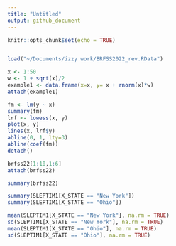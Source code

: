 ```yaml
---
title: "Untitled"
output: github_document
---
```


```r
knitr::opts_chunk$set(echo = TRUE)
```
```r
```
```r
load("~/Documents/izzy work/BRFSS2022_rev.RData")
```
```r
x <- 1:50
w <- 1 + sqrt(x)/2
example1 <- data.frame(x=x, y= x + rnorm(x)*w)
attach(example1)
```
```r
fm <- lm(y ~ x)
summary(fm)
lrf <- lowess(x, y)
plot(x, y)
lines(x, lrf$y)
abline(0, 1, lty=3)
abline(coef(fm))
detach()
```


```r
brfss22[1:10,1:6]
attach(brfss22)
```
```r
summary(brfss22)
```
```r
summary(SLEPTIM1[X_STATE == "New York"])
summary(SLEPTIM1[X_STATE == "Ohio"])

```
```r
mean(SLEPTIM1[X_STATE == "New York"], na.rm = TRUE)
sd(SLEPTIM1[X_STATE == "New York"], na.rm = TRUE)
mean(SLEPTIM1[X_STATE == "Ohio"], na.rm = TRUE)
sd(SLEPTIM1[X_STATE == "Ohio"], na.rm = TRUE)
```